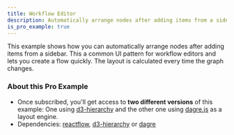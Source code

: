 ```yaml
---
title: Workflow Editor
description: Automatically arrange nodes after adding items from a sidebar.
is_pro_example: true
---
```



<ExampleLayout>
  This example shows how you can automatically arrange nodes after adding items
  from a sidebar. This a common UI pattern for workflow editors and lets you
  create a flow quickly. The layout is calculated every time the graph changes.
  <ProExampleViewer variant="dark" slug="auto-layout" />

### About this Pro Example

- Once subscribed, you'll get access to **two different versions** of this example: One using [d3-hierarchy](https://github.com/d3/d3-hierarchy) and the
  other one using [dagre.js](https://github.com/dagrejs/dagre) as a layout
  engine.
- Dependencies: [reactflow](https://www.npmjs.com/package/reactflow), [d3-hierarchy](https://www.npmjs.com/package/d3-hierarchy) or [dagre](https://www.npmjs.com/package/dagre)

</ExampleLayout>
